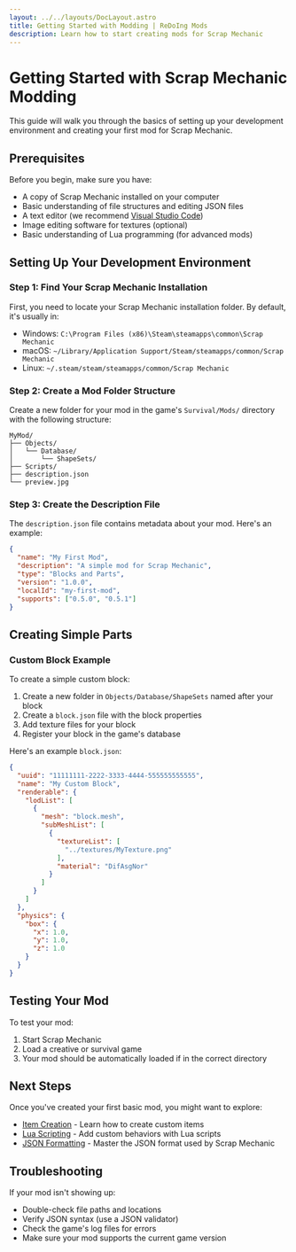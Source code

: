 ```yaml
---
layout: ../../layouts/DocLayout.astro
title: Getting Started with Modding | ReDoIng Mods
description: Learn how to start creating mods for Scrap Mechanic
---
```


# Getting Started with Scrap Mechanic Modding

This guide will walk you through the basics of setting up your development environment and creating your first mod for Scrap Mechanic.

## Prerequisites

Before you begin, make sure you have:

- A copy of Scrap Mechanic installed on your computer
- Basic understanding of file structures and editing JSON files
- A text editor (we recommend [Visual Studio Code](https://code.visualstudio.com/))
- Image editing software for textures (optional)
- Basic understanding of Lua programming (for advanced mods)

## Setting Up Your Development Environment

### Step 1: Find Your Scrap Mechanic Installation

First, you need to locate your Scrap Mechanic installation folder. By default, it's usually in:

- Windows: `C:\Program Files (x86)\Steam\steamapps\common\Scrap Mechanic`
- macOS: `~/Library/Application Support/Steam/steamapps/common/Scrap Mechanic`
- Linux: `~/.steam/steam/steamapps/common/Scrap Mechanic`

### Step 2: Create a Mod Folder Structure

Create a new folder for your mod in the game's `Survival/Mods/` directory with the following structure:

```
MyMod/
├── Objects/
│   └── Database/
│       └── ShapeSets/
├── Scripts/
├── description.json
└── preview.jpg
```

### Step 3: Create the Description File

The `description.json` file contains metadata about your mod. Here's an example:

```json
{
  "name": "My First Mod",
  "description": "A simple mod for Scrap Mechanic",
  "type": "Blocks and Parts",
  "version": "1.0.0",
  "localId": "my-first-mod",
  "supports": ["0.5.0", "0.5.1"]
}
```

## Creating Simple Parts

### Custom Block Example

To create a simple custom block:

1. Create a new folder in `Objects/Database/ShapeSets` named after your block
2. Create a `block.json` file with the block properties
3. Add texture files for your block
4. Register your block in the game's database

Here's an example `block.json`:

```json
{
  "uuid": "11111111-2222-3333-4444-555555555555",
  "name": "My Custom Block",
  "renderable": {
    "lodList": [
      {
        "mesh": "block.mesh",
        "subMeshList": [
          {
            "textureList": [
              "../textures/MyTexture.png"
            ],
            "material": "DifAsgNor"
          }
        ]
      }
    ]
  },
  "physics": {
    "box": {
      "x": 1.0,
      "y": 1.0,
      "z": 1.0
    }
  }
}
```

## Testing Your Mod

To test your mod:

1. Start Scrap Mechanic
2. Load a creative or survival game
3. Your mod should be automatically loaded if in the correct directory

## Next Steps

Once you've created your first basic mod, you might want to explore:

- [Item Creation](/docs/item-creation) - Learn how to create custom items
- [Lua Scripting](/docs/lua-scripting) - Add custom behaviors with Lua scripts
- [JSON Formatting](/docs/json-formatting) - Master the JSON format used by Scrap Mechanic

## Troubleshooting

If your mod isn't showing up:

- Double-check file paths and locations
- Verify JSON syntax (use a JSON validator)
- Check the game's log files for errors
- Make sure your mod supports the current game version